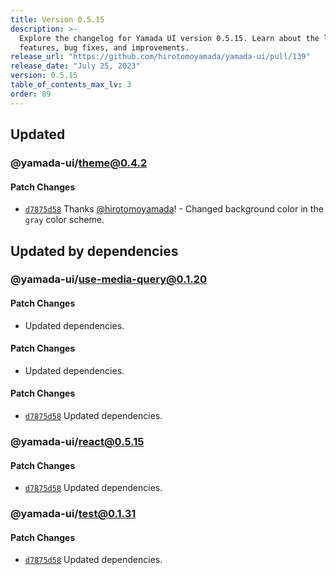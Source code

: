 ```yaml
---
title: Version 0.5.15
description: >-
  Explore the changelog for Yamada UI version 0.5.15. Learn about the latest
  features, bug fixes, and improvements.
release_url: "https://github.com/hirotomoyamada/yamada-ui/pull/139"
release_date: "July 25, 2023"
version: 0.5.15
table_of_contents_max_lv: 3
order: 89
---
```


## Updated

### @yamada-ui/theme@0.4.2

#### Patch Changes

- [`d7875d58`](https://github.com/hirotomoyamada/yamada-ui/commit/d7875d585317e3f05ed97268a9d4227c3fbb310d) Thanks [@hirotomoyamada](https://github.com/hirotomoyamada)! - Changed background color in the `gray` color scheme.

## Updated by dependencies

### @yamada-ui/use-media-query@0.1.20

#### Patch Changes

- Updated dependencies.

#### Patch Changes

- Updated dependencies.

#### Patch Changes

- [`d7875d58`](https://github.com/hirotomoyamada/yamada-ui/commit/d7875d585317e3f05ed97268a9d4227c3fbb310d) Updated dependencies.

### @yamada-ui/react@0.5.15

#### Patch Changes

- [`d7875d58`](https://github.com/hirotomoyamada/yamada-ui/commit/d7875d585317e3f05ed97268a9d4227c3fbb310d) Updated dependencies.

### @yamada-ui/test@0.1.31

#### Patch Changes

- [`d7875d58`](https://github.com/hirotomoyamada/yamada-ui/commit/d7875d585317e3f05ed97268a9d4227c3fbb310d) Updated dependencies.
